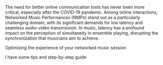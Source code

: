 The need for better online communication tools has never been more critical, especially after the COVID-19 pandemic. Among online interactions, Networked Music Performances (NMPs) stand out as a particularly challenging domain, with its significant demands for low latency and seamless audio-video transmission. In music, latency has a profound impact on the perception of simultaneity in ensemble playing, disrupting the synchronization that musicians aim to achieve.

Optimizing the experience of your networked music session

I have some tips and step-by-step guide
